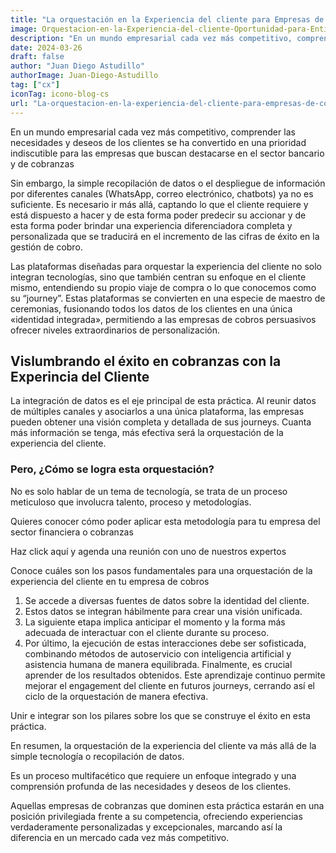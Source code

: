 ```yaml
---
title: "La orquestación en la Experiencia del cliente para Empresas de Cobranzas"
image: Orquestacion-en-la-Experiencia-del-cliente-Oportunidad-para-Entidades-Financieras-y-Empresas-de-Cobranzas-1024x683
description: "En un mundo empresarial cada vez más competitivo, comprender las necesidades y deseos de los clientes se ha convertido en una prioridad indiscutible para las empresas que buscan destacarse en el sector bancario y de cobranzas"
date: 2024-03-26
draft: false
author: "Juan Diego Astudillo"
authorImage: Juan-Diego-Astudillo
tag: ["cx"]
iconTag: icono-blog-cs
url: "La-orquestacion-en-la-experiencia-del-cliente-para-empresas-de-cobranzas"
---
```


En un mundo empresarial cada vez más competitivo, comprender las necesidades y deseos de los clientes se ha convertido en una prioridad indiscutible para las empresas que buscan destacarse en el sector bancario y de cobranzas

Sin embargo, la simple recopilación de datos o el despliegue de información por diferentes canales (WhatsApp, correo electrónico, chatbots) ya no es suficiente. Es necesario ir más allá, captando lo que el cliente requiere y está dispuesto a hacer y de esta forma poder predecir su accionar y de esta forma poder brindar una experiencia diferenciadora completa y personalizada que se traducirá en el incremento de las cifras de éxito en la gestión de cobro.

Las plataformas diseñadas para orquestar la experiencia del cliente no solo integran tecnologías, sino que también centran su enfoque en el cliente mismo, entendiendo su propio viaje de compra o lo que conocemos como su “journey”. Estas plataformas se convierten en una especie de maestro de ceremonias, fusionando todos los datos de los clientes en una única «identidad integrada», permitiendo a las empresas de cobros persuasivos ofrecer niveles extraordinarios de personalización.

## Vislumbrando el éxito en cobranzas con la Experincia del Cliente

La integración de datos es el eje principal de esta práctica. Al reunir datos de múltiples canales y asociarlos a una única plataforma, las empresas pueden obtener una visión completa y detallada de sus journeys. Cuanta más información se tenga, más efectiva será la orquestación de la experiencia del cliente.

### Pero, ¿Cómo se logra esta orquestación?

No es solo hablar de un tema de tecnología, se trata de un proceso meticuloso que involucra talento, proceso y metodologías.

Quieres conocer cómo poder aplicar esta metodología para tu empresa del sector financiera o cobranzas

Haz click aquí y agenda una reunión con uno de nuestros expertos

Conoce cuáles son los pasos fundamentales para una orquestación de la experiencia del cliente en tu empresa de cobros

1. Se accede a diversas fuentes de datos sobre la identidad del cliente.
2. Estos datos se integran hábilmente para crear una visión unificada.
3. La siguiente etapa implica anticipar el momento y la forma más adecuada de interactuar con el cliente durante su proceso.
4. Por último, la ejecución de estas interacciones debe ser sofisticada, combinando métodos de autoservicio con inteligencia artificial y asistencia humana de manera equilibrada.
   Finalmente, es crucial aprender de los resultados obtenidos. Este aprendizaje continuo permite mejorar el engagement del cliente en futuros journeys, cerrando así el ciclo de la orquestación de manera efectiva.

Unir e integrar son los pilares sobre los que se construye el éxito en esta práctica.

En resumen, la orquestación de la experiencia del cliente va más allá de la simple tecnología o recopilación de datos.

Es un proceso multifacético que requiere un enfoque integrado y una comprensión profunda de las necesidades y deseos de los clientes.

Aquellas empresas de cobranzas que dominen esta práctica estarán en una posición privilegiada frente a su competencia, ofreciendo experiencias verdaderamente personalizadas y excepcionales, marcando así la diferencia en un mercado cada vez más competitivo.
